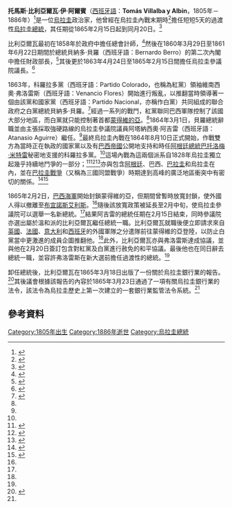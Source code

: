 {{Spanish name|比利亞爾瓦（Villalba）|阿爾賓（Albin）}}
{{Infobox Officeholder
|name          = 托馬斯·比利亞爾瓦
|image         = File:Villalba-tomas.JPG
|office        = 第20任[[烏拉圭總統|烏拉圭總統]]
|term_start    = 1865年2月15日
|term_end      = 1865年2月20日
|predecessor   = 阿塔納西奧·阿吉雷
|successor     = 維南西奧·弗洛雷斯
|birth_name    = 托馬斯·比利亞爾瓦·伊·阿爾賓
|birth_date    = 1805年
|death_date    = {{death year and age|1886|1805}}
|party         = 烏拉圭國家黨
}}
'''托馬斯·比利亞爾瓦·伊·阿爾賓'''（[[西班牙語|西班牙語]]：'''Tomás Villalba y Albin'''，1805年－1886年）<ref>{{cite book |url=http://books.google.com/books?id=pK1pAAAAMAAJ&q=%22Tomás+Villalba%22&dq=%22Tomás+Villalba%22&hl=en&sa=X&ei=0PXaUpLEKY7B7Aap64DAAw&redir_esc=y |title=Studies in Genealogy and Family History in Tribute to Charles Evans on the Occasion of His Eightieth Birthday |page=121 |author=Charles F. H. Evans |publisher=Association for the Promotion of Scholarship in Genealogy |year=1989 |access-date=2021-10-05 |archive-date=2019-11-28 |archive-url=https://web.archive.org/web/20191128192201/https://books.google.com/books?id=pK1pAAAAMAAJ&q=%22Tom%C3%A1s+Villalba%22&dq=%22Tom%C3%A1s+Villalba%22&hl=en&sa=X&ei=0PXaUpLEKY7B7Aap64DAAw&redir_esc=y |dead-url=no }}</ref>是一位[[烏拉圭|烏拉圭]]政治家，他曾經在烏拉圭內戰末期時<ref name=washburn>{{cite book |url=http://books.google.com/books?id=QCMuAAAAYAAJ&pg=PA17 |title=The History of Paraguay: With Notes of Personal Observations, and Reminiscences of Diplomacy Under Difficulties |volume=2 |page=17 |author=Charles Ames Washburn |publisher=Lee and Shepard |location=New York |year=1871 |access-date=2014-02-03 |archive-date=2014-06-26 |archive-url=https://web.archive.org/web/20140626182558/http://books.google.com/books?id=QCMuAAAAYAAJ&pg=PA17 |dead-url=no }}</ref>擔任短短5天的過渡性[[烏拉圭總統|烏拉圭總統]]，其任期從1865年2月15日起到同月20日。<ref name=whigham>{{cite book |url=http://books.google.com/books?id=8zphhcVRroAC&pg=PA235 |title=The Paraguayan War: Causes and Early Conduct |page=235 |author=Thomas Whigham |publisher=University of Nebraska Press |year=2002 |access-date=2014-02-03 |archive-date=2014-06-26 |archive-url=https://web.archive.org/web/20140626182601/http://books.google.com/books?id=8zphhcVRroAC&pg=PA235 |dead-url=no }}</ref>

比利亞爾瓦最初在1858年於政府中擔任總會計師，<ref>{{cite book |url=http://books.google.com/books?id=aB8rAAAAIAAJ&q=%22Tom%C3%A1s+Villalba%22&dq=%22Tom%C3%A1s+Villalba%22&hl=en&sa=X&ei=O_naUtjEEYSjhge8toDQCw&redir_esc=y |title=Historia Rural Del Uruguay Moderno: 1851-1885 |page=74 |language=es |authors=José Pedro Barrán, Benjamín Nahum |publisher=Ediciones de la Banda Oriental |year=1967 |access-date=2014-02-03 |archive-date=2019-11-29 |archive-url=https://web.archive.org/web/20191129120900/https://books.google.com/books?id=aB8rAAAAIAAJ&q=%22Tom%C3%A1s+Villalba%22&dq=%22Tom%C3%A1s+Villalba%22&hl=en&sa=X&ei=O_naUtjEEYSjhge8toDQCw&redir_esc=y |dead-url=no }}</ref>然後在1860年3月29日至1861年6月22日期間於總統貝納多·貝羅（西班牙語：Bernardo Berro）的第二次內閣中擔任財政部長，<ref name=vazquez>{{cite book |url=http://books.google.com/books?id=PEE-AAAAIAAJ&q=%22Tom%C3%A1s+Villalba%22&dq=%22Tom%C3%A1s+Villalba%22&redir_esc=y |title=Formación económica del Uruguay |year=1971 |author=Felipe S. Vázquez Varini |publisher=Escuela-Impr. "Don Orione" |access-date=2014-02-03 |archive-date=2014-06-26 |archive-url=https://web.archive.org/web/20140626184015/http://books.google.com/books?id=PEE-AAAAIAAJ&q=%22Tom%C3%A1s+Villalba%22&dq=%22Tom%C3%A1s+Villalba%22&redir_esc=y |dead-url=no }}</ref>其後更於1863年4月24日至1865年2月15日間擔任烏拉圭參議院議長。<ref>{{cite web|url=http://www.parlamento.gub.uy/htmlstat/PL/OtrosDocumentos/ParlamentariosUruguayos.pdf |title=Parlamentarios Uruguayos 1830-2005 |date=2006年12月 |publisher=Parliament of Uruguay |language=es |accessdate=2014年2月3日 |deadurl=yes |archiveurl=https://web.archive.org/web/20131029204334/http://www.parlamento.gub.uy/htmlstat/PL/OtrosDocumentos/ParlamentariosUruguayos.pdf |archivedate=2013年10月29日 }}</ref>

1863年，科羅拉多黨（西班牙語：Partido Colorado，也稱為紅黨）領袖維南西奧·弗洛雷斯（西班牙語：Venancio Flores）開始進行叛亂，以推翻當時領導著一個由該黨和國家黨（西班牙語：Partido Nacional，亦稱作白黨）共同組成的聯合政府之白黨總統貝納多·貝羅。<ref>{{cite book |url=http://books.google.com/books?id=khU0sFxgyjMC&pg=RA2-PA1842 |title=Latin America's Wars |page=1842 |author=Robert L. Scheina |publisher=Potomac Books |year=2003 |access-date=2014-02-03 |archive-date=2014-06-26 |archive-url=https://web.archive.org/web/20140626182609/http://books.google.com/books?id=khU0sFxgyjMC&pg=RA2-PA1842 |dead-url=no }}</ref>經過一系列的戰鬥，紅黨聯同巴西軍隊控制了該國大部分地區，而白黨就只能控制著首都[[蒙得維的亞|蒙得維的亞]]。<ref name=whigham/>{{rp|235}}1864年3月1日，貝羅總統辭職並由主張採取強硬路線的烏拉圭參議院議員阿塔納西奧·阿吉雷（西班牙語：Atanasio Aguirre）繼任。<ref name=leuchars/>最終烏拉圭內戰在1864年8月10日正式開始，作戰雙方為當時正在執政的國家黨以及有[[巴西帝國|巴西帝國]]公開地支持和時任[[阿根廷總統|阿根廷總統]][[巴托洛梅·米特雷|巴托洛梅·米特雷]]秘密地支援的科羅拉多黨。<ref name=washburn/>這場內戰為這兩個派系自1828年烏拉圭獨立起幾乎持續地鬥爭的一部分；<ref name=leuchars>{{cite book |url=http://books.google.com/books?id=Bw1ZW3nfW6MC&pg=PA29 |title=To the Bitter End: Paraguay and the War of the Triple Alliance |page=29 |author=Christopher Leuchars |publisher=Greenwood Press |year=2002 |access-date=2014-02-03 |archive-date=2014-06-26 |archive-url=https://web.archive.org/web/20140626184017/http://books.google.com/books?id=Bw1ZW3nfW6MC&pg=PA29 |dead-url=no }}</ref><ref>{{cite web |url=http://countrystudies.us/uruguay/5.htm |title=Beginnings of independent life, 1830–52 - Uruguay |publisher=Library of Congress Country Studies |accessdate=2014年2月3日 |language=en |archive-date=2011年4月30日 |archive-url=https://web.archive.org/web/20110430025513/http://countrystudies.us/uruguay/5.htm |dead-url=no }}</ref><ref>{{cite web |url=http://countrystudies.us/uruguay/6.htm |title=The Great War, 1843–52 – Uruguay |publisher=Library of Congress Country Studies |accessdate=2014年2月3日 |language=en |archive-date=2011年4月30日 |archive-url=https://web.archive.org/web/20110430025441/http://countrystudies.us/uruguay/6.htm |dead-url=no }}</ref>亦與包含[[阿根廷|阿根廷]]、巴西、[[巴拉圭|巴拉圭]]和烏拉圭在內，並在[[巴拉圭戰爭|巴拉圭戰爭]]（又稱為三國同盟戰爭）時期達到高峰的廣泛地區衝突中有密切的關係。<ref>{{cite book |url=http://books.google.co.uk/books?ei=vQrcUsCHKJCA7QaOzoGoBg&id=4pwSAQAAIAAJ&dq=Latin+America%27s+Wars%3A+The+Age+of+the+Caudillo%2C+1791%E2%80%931899&focus=searchwithinvolume&q=1865 |title=The age of the caudillo, 1791-1899 |page=314 |author=Robert L. Scheina |publisher=Brassey's Inc. |year=2003 |access-date=2014-02-03 |archive-date=2014-02-22 |archive-url=https://web.archive.org/web/20140222050817/http://books.google.co.uk/books?ei=vQrcUsCHKJCA7QaOzoGoBg&id=4pwSAQAAIAAJ&dq=Latin+America%27s+Wars%3A+The+Age+of+the+Caudillo%2C+1791%E2%80%931899&focus=searchwithinvolume&q=1865 |dead-url=no }}</ref><ref>{{cite web |url=http://countrystudies.us/uruguay/7.htm |title=The struggle for survival, 1852–75 – Uruguay |publisher=Library of Congress Country Studies |accessdate=2014年2月3日 |language=en |archive-date=2011年4月30日 |archive-url=https://web.archive.org/web/20110430025431/http://countrystudies.us/uruguay/7.htm |dead-url=no }}</ref> 

1865年2月2日，[[巴西海軍|巴西海軍]]開始封鎖蒙得維的亞，但期間曾暫時放寬封鎖，使外國人得以撤離至[[布宜諾斯艾利斯|布宜諾斯艾利斯]]。<ref name=whigham/>{{rp|234–235}}隨後該放寬政策被延長至2月中旬，使烏拉圭參議院可以選舉一名新總統。<ref name=whigham/>{{rp|235}}結果阿吉雷的總統任期在2月15日結束，同時參議院亦選出屬於溫和派的比利亞爾瓦繼任總統一職。比利亞爾瓦就職後便立即請求來自[[英國|英國]]、[[法國|法國]]、[[意大利|意大利]]和[[西班牙|西班牙]]的外國軍隊之分遣隊前往蒙得維的亞登陸，以防止白黨當中更激進的成員企圖推翻他。<ref name=whigham/>{{rp|236}}此外，比利亞爾瓦亦與弗洛雷斯達成協議，並與他在2月20日簽訂包含對紅黨及白黨進行赦免的和平協議。最後他也在同日辭去總統一職，並容許弗洛雷斯在新大選前擔任過渡性的總統。<ref name=whigham/>{{rp|236}}

卸任總統後，比利亞爾瓦在1865年3月18日出版了一份關於烏拉圭銀行業的報告。<ref>{{cite book |url=http://books.google.com/books?ei=2v3aUuaAD5KFhQeRkICABg&id=uywTAQAAIAAJ&dq=%22Tomás+Villalba%22&focus=searchwithinvolume&q=%22Villalba%22 |title=From Batlle to Batlle: Uruguay in the Late Nineteenth Century |pages=82–83 |author=Doris Brandenburg McLaughlin |publisher=University of Michigan |year=1973 |access-date=2021-10-05 |archive-date=2014-06-26 |archive-url=https://web.archive.org/web/20140626182551/http://books.google.com/books?ei=2v3aUuaAD5KFhQeRkICABg&id=uywTAQAAIAAJ&dq=%22Tom%C3%A1s+Villalba%22&focus=searchwithinvolume&q=%22Villalba%22 |dead-url=no }}</ref>其後議會根據該報告的內容於1865年3月23日通過了一項有關烏拉圭銀行業的法令，該法令為烏拉圭歷史上第一次建立的一套銀行業監管法令系統。<ref name=vazquez/>

==參考資料==
{{Reflist|2}}

{{s-start}}
{{s-off}}
{{s-bef|before=阿塔納西奧·阿吉雷}}
{{s-ttl|title=[[烏拉圭總統|烏拉圭總統]]|years=1865}}
{{s-aft|after=維南西奧·弗洛雷斯}}
{{s-end}}

[[Category:1805年出生|Category:1805年出生]]
[[Category:1886年逝世|Category:1886年逝世]]
[[Category:烏拉圭總統|Category:烏拉圭總統]]
